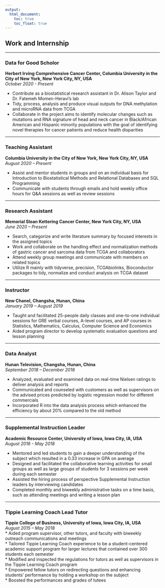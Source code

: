 ```yaml
---
output: 
  html_document:
    toc: true
    toc_float: true
---
```


<link rel="stylesheet" href="styles.css" type="text/css">

## __Work and Internship__

***

### __Data for Good Scholor__
__Herbert Irving Comprehensive Cancer Center, Columbia University in the City of New York, New York City, NY, USA__  
_October 2020 - Present_  

* Contribute as a biostatistical research assistant in Dr. Alison Taylor and Dr. Fatemeh Momen-Heravi's lab  
* Tidy, process, analysis and produce visual outputs for DNA methylation and microRNA data from TCGA   
* Collaborate in the project aims to identify molecular changes such as mutations and RNA signature of head and neck cancer in Black/African American and Hispanic minority populations with the goal of identifying novel therapies for cancer patients and reduce health disparities

***

### __Teaching Assistant__		 						              	      
__Columbia University in the City of New York, New York City, NY, USA__  
_August 2020 – Present_  

* Assist and mentor students in groups and on an individual basis for Introduction to Biostatistical Methods and Relational   Databases and SQL Programming  
* Communicate with students through emails and hold weekly office hours for Q&A sessions as well as review sessions  

***

### __Research Assistant__								                     
__Memorial Sloan Kettering Cancer Center, New York City, NY, USA__  
_June 2020 – Present_  

* Search, categorize and write literature summary by focused interests in the assigned topics  
* Work and collaborate on the handling effect and normalization methods of gastric cancer and sarcoma data from TCGA and collaborators  
* Attend weekly group meetings and communicate with members on related topics  
* Utilize R mainly with tidyverse, precision, TCGAbiolinks, Bioconductor packages to tidy, normalize and conduct analysis on TCGA dataset  

***

### __Instructor__  									          	          
__New Chanel, Changsha, Hunan, China__    
_January 2019 – August 2019_  

* Taught and facilitated 25-people daily classes and one-to-one individual sessions for GRE verbal courses, A-level courses, and AP courses in Statistics, Mathematics, Calculus, Computer Science and Economics  
* Aided program director to develop systematic evaluation questions and lesson planning  

***

### __Data Analyst__		  						      	        
__Hunan Television, Changsha, Hunan, China__    
_September 2018 – December 2018_   

* Analyzed, evaluated and examined data on real-time Nielsen ratings to deliver analysis and reports  
* Communicated and counseled with customers as well as supervisors on the advised prices predicted by logistic regression model for different commercials  
* Incorporated R into the data analysis process which enhanced the efficiency by about 20% compared to the old method  

***

### __Supplemental Instruction Leader__      			               
__Academic Resource Center, University of Iowa, Iowa City, IA, USA__  
_August 2016 - May 2018_  

* Mentored and led students to gain a deeper understanding of the subject which resulted in a 0.33 increase in GPA on average    
* Designed and facilitated the collaborative learning activities for small groups as well as large groups of students for 3 sessions per week during each semester  
* Assisted the hiring process of perspective Supplemental Instruction leaders by interviewing candidates  
* Completed monthly and biweekly administrative tasks on a time basis, such as attending meetings and writing a lesson plan  

***

### __Tippie Learning Coach Lead Tutor__                   
__Tippie College of Business, University of Iowa, Iowa City, IA, USA__  
_August 2015 – May 2018_  
* Aided program supervisor, other tutors, and faculty with biweekly outreach communications and meetings  
* Tailored Tippie Learning Coach experience to be a student-centered academic support program for larger lectures that contained over 300 students each semester  
* Modified and inspected the regulations for tutors as well as supervisors in the Tippie Learning Coach program  
* Empowered fellow tutors on redirecting questions and enhancing students’ performance by holding a workshop on the subject  
* Boosted the performances and grades of tutees  